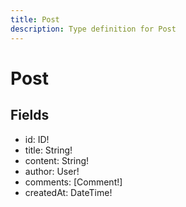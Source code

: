 ```yaml
---
title: Post
description: Type definition for Post
---
```


  # Post

  

  ## Fields

- id: ID!
- title: String!
- content: String!
- author: User!
- comments: [Comment!]
- createdAt: DateTime!